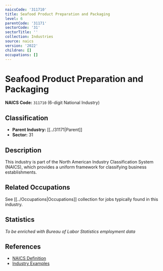 ```yaml
---
naicsCode: '311710'
title: Seafood Product Preparation and Packaging
level: 6
parentCode: '31171'
sectorCode: '31'
sectorTitle: ''
collection: Industries
source: naics
version: '2022'
children: []
occupations: []
---
```

# Seafood Product Preparation and Packaging

**NAICS Code:** `311710` (6-digit National Industry)

## Classification

- **Parent Industry:** [[../31171|Parent]]
- **Sector:** 31

## Description

This industry is part of the North American Industry Classification System (NAICS), which provides a uniform framework for classifying business establishments.

## Related Occupations

See [[../Occupations|Occupations]] collection for jobs typically found in this industry.

## Statistics

*To be enriched with Bureau of Labor Statistics employment data*

## References

- [NAICS Definition](https://www.census.gov/naics/)
- [Industry Examples](https://www.census.gov/naics/2022NAICS/)
